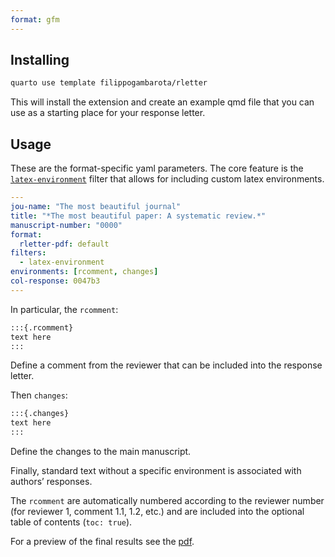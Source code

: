 ```yaml
---
format: gfm
---
```


## Installing

```bash
quarto use template filippogambarota/rletter
```

This will install the extension and create an example qmd file that you can use as a starting place for your response letter.

## Usage

These are the format-specific yaml parameters. The core feature is the [`latex-environment`](https://github.com/quarto-ext/latex-environment) filter that allows for including custom latex environments.

```yaml
---
jou-name: "The most beautiful journal"
title: "*The most beautiful paper: A systematic review.*"
manuscript-number: "0000"
format:
  rletter-pdf: default
filters: 
  - latex-environment
environments: [rcomment, changes]
col-response: 0047b3
---
```

In particular, the `rcomment`:

```markdown
:::{.rcomment}
text here
:::
```

Define a comment from the reviewer that can be included into the response letter.

Then `changes`:

```markdown
:::{.changes}
text here
:::
```

Define the changes to the main manuscript.

Finally, standard text without a specific environment is associated with authors' responses.

The `rcomment` are automatically numbered according to the reviewer number (for reviewer 1, comment 1.1, 1.2, etc.) and are included into the optional table of contents (`toc: true`).

For a preview of the final results see the [pdf](template.pdf).
